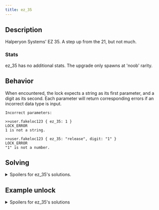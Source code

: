 ```yaml
---
title: ez_35
---
```


## Description

Halperyon Systems' EZ 35. A step up from the 21, but not much.

### Stats

ez_35 has no additional stats. The upgrade only spawns at 'noob' rarity.

## Behavior

When encountered, the lock expects a string as its first parameter, and a digit as its second. Each parameter will return corresponding errors if an incorrect data type is input.

```
Incorrect parameters:

>>user.fakeloc123 { ez_35: 1 }
LOCK_ERROR
1 is not a string.

>>user.fakeloc123 { ez_35: "release", digit: "1" }
LOCK_ERROR
"1" is not a number.
```

## Solving

<details>
  <summary>Spoilers for ez_35's solutions.</summary>
  The first parameter's possible strings are, "open", "unlock", and "release".
  When given the correct string, the lock will return an error giving instructions for the second parameter.
  
  >>user.fakeloc123 \{ ez_35: "release" }
  LOCK_ERROR
  Required unlock parameter digit is missing.

The second parameter is a single digit, input as a number, ranging from 0 to 9.

</details>

## Example unlock

<details>
<summary>Spoilers for ez_35's solutions</summary>
```
>>user.fakeloc123 { ez_35: "open", digit: 0 }
WARNING: BINMAT security shell inactive. Intelligent defense system offline.
LOCK_UNLOCKED
System <user> breached.
Connection terminated.
```
</details>
